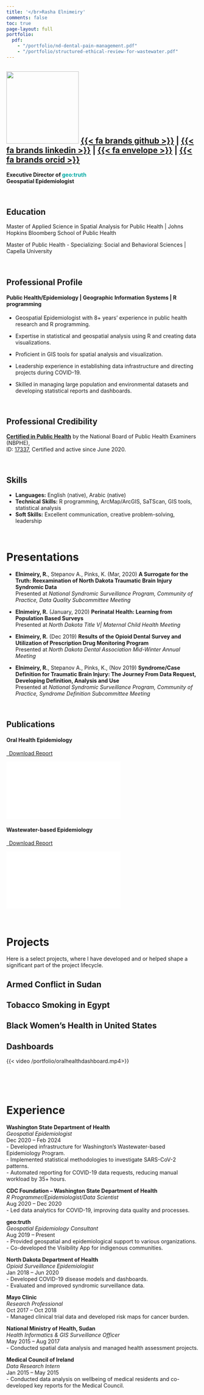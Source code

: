 ```yaml
---
title: '</br>Rasha Elnimeiry'
comments: false
toc: true
page-layout: full
portfolio:
  pdf: 
    - "/portfolio/nd-dental-pain-management.pdf"
    - "/portfolio/structured-ethical-review-for-wastewater.pdf"
---
```


## ![](/img/rashaheadshot.jpg){width="190"} [{{< fa brands github >}}](https:/github.com/relnimeiry) \| [{{< fa brands linkedin >}}](https://www.linkedin.com/in/rashaelnimeiry) \| [{{< fa envelope >}}](mailto:%20admin@geotruth.org) \| [{{< fa brands orcid >}}](https://orcid.org/0000-0001-7917-2603)

**Executive Director of <span style="color:#00A9A3;">geo:truth</span>\
Geospatial Epidemiologist**

\

## **Education**

Master of Applied Science in Spatial Analysis for Public Health \| Johns Hopkins Bloomberg School of Public Health

Master of Public Health - Specializing: Social and Behavioral Sciences \| Capella University

\

## **Professional Profile**

#### **Public Health/Epidemiology** \| **Geographic Information Systems** \| **R programming** \

-   Geospatial Epidemiologist with 8+ years' experience in public health research and R programming.

-   Expertise in statistical and geospatial analysis using R and creating data visualizations.

-   Proficient in GIS tools for spatial analysis and visualization.

-   Leadership experience in establishing data infrastructure and directing projects during COVID-19.

-   Skilled in managing large population and environmental datasets and developing statistical reports and dashboards.\

\

## **Professional Credibility**

[**Certified in Public Health**](https://api.accredible.com/v1/issuer/credential_redirect?issuer_id=3948&id=17337) by the National Board of Public Health Examiners (NBPHE),\
ID: [17337](https://cph.nbphe.org/employer_letter/17337), Certified and active since June 2020.

\

## Skills

-   **Languages:** English (native), Arabic (native)
-   **Technical Skills:** R programming, ArcMap/ArcGIS, SaTScan, GIS tools, statistical analysis
-   **Soft Skills:** Excellent communication, creative problem-solving, leadership

\

# Presentations

-   **Elnimeiry, R.**, Stepanov A., Pinks, K. (Mar, 2020) **A Surrogate for the Truth: Reexamination of North Dakota Traumatic Brain Injury Syndromic Data** \
    Presented at *National Syndromic Surveillance Program, Community of Practice, Data Quality Subcommittee Meeting*

-   **Elnimeiry, R.** (January, 2020) **Perinatal Health: Learning from Population Based Surveys** \
    Presented at *North Dakota Title V| Maternal Child Health Meeting*

-   **Elnimeiry, R.** (Dec 2019) **Results of the Opioid Dental Survey and Utilization of Prescription Drug Monitoring Program** \
    Presented at *North Dakota Dental Association Mid-Winter Annual Meeting*

-   **Elnimeiry, R.**, Stepanov A., Pinks, K., (Nov 2019) **Syndrome/Case Definition for Traumatic Brain Injury: The Journey From Data Request, Developing Definition, Analysis and Use** \
    Presented at *National Syndromic Surveillance Program, Community of Practice, Syndrome Definition Subcommittee Meeting* 

\

## Publications

#### Oral Health Epidemiology

```{=html}
<p class="text-left">
<a class="btn btn-primary btn-lg cv-download" href="/portfolio/nd-dental-pain-management.pdf" target="_blank">
<i class="fa-solid fa-file-arrow-down"></i>&ensp;Download Report
</a>
<div class="embed-container">
<iframe src="/portfolio/nd-dental-pain-management.pdf#toolbar=0" style="border: 0.5px">
</iframe>
</div>
</p>
```
#### Wastewater-based Epidemiology

```{=html}
<p class="text-left">
<a class="btn btn-primary btn-lg cv-download" href="/portfolio/structured-ethical-review-for-wastewater.pdf" target="_blank">
<i class="fa-solid fa-file-arrow-down"></i>&ensp;Download Report
</a>
<div class="embed-container">
<iframe src="/portfolio/structured-ethical-review-for-wastewater.pdf#toolbar=0" style="border: 0.5px">
</iframe>
</div>
</p>
```

\

# Projects

Here is a select projects, where I have developed and or helped shape a significant part of the project lifecycle.


## Armed Conflict in Sudan


## Tobacco Smoking in Egypt


## Black Women's Health in United States


## Dashboards

{{< video /portfolio/oralhealthdashboard.mp4>}}

\
\
\


# Experience

**Washington State Department of Health**\
*Geospatial Epidemiologist*\
Dec 2020 – Feb 2024\
- Developed infrastructure for Washington’s Wastewater-based Epidemiology Program. \
- Implemented statistical methodologies to investigate SARS-CoV-2 patterns. \
- Automated reporting for COVID-19 data requests, reducing manual workload by 35+ hours.

**CDC Foundation – Washington State Department of Health**\
*R Programmer/Epidemiologist/Data Scientist*\
Aug 2020 – Dec 2020\
- Led data analytics for COVID-19, improving data quality and processes.

**geo:truth**\
*Geospatial Epidemiology Consultant*\
Aug 2019 – Present\
- Provided geospatial and epidemiological support to various organizations. \
- Co-developed the Visibility App for indigenous communities.

**North Dakota Department of Health**\
*Opioid Surveillance Epidemiologist*\
Jan 2018 – Jun 2020\
- Developed COVID-19 disease models and dashboards. \
- Evaluated and improved syndromic surveillance data.

**Mayo Clinic**\
*Research Professional*\
Oct 2017 – Oct 2018\
- Managed clinical trial data and developed risk maps for cancer burden.

**National Ministry of Health, Sudan**\
*Health Informatics & GIS Surveillance Officer*\
May 2015 – Aug 2017\
- Conducted spatial data analysis and managed health assessment projects.

**Medical Council of Ireland**\
*Data Research Intern*\
Jan 2015 – May 2015\
- Conducted data analysis on wellbeing of medical residents and co-developed key reports for the Medical Council.


<!-- [Download PDF](/portfolio/nd-dental-pain-management.pdf) -->
